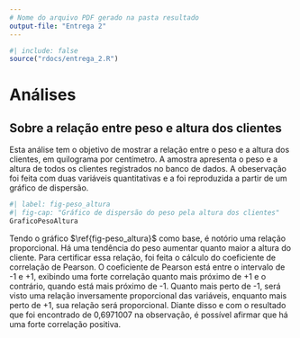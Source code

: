```yaml
---
# Nome do arquivo PDF gerado na pasta resultado
output-file: "Entrega 2"
---
```


```r
#| include: false
source("rdocs/entrega_2.R")
```

# Análises

## Sobre a relação entre peso e altura dos clientes
 
 Esta análise tem o objetivo de mostrar a relação entre o peso e a altura dos clientes, em quilograma por centímetro. A amostra apresenta o peso e a altura de todos os clientes registrados no banco de dados. A obeservação foi feita com duas variáveis quantitativas e a foi reproduzida a partir de um gráfico de dispersão.

```r
#| label: fig-peso_altura
#| fig-cap: "Gráfico de dispersão do peso pela altura dos clientes"
GraficoPesoAltura
```
 
 Tendo o gráfico $\ref{fig-peso_altura}$ como base, é notório uma relação proporcional. Há uma tendência do peso aumentar quanto maior a altura do cliente. Para certificar essa relação, foi feita o cálculo do coeficiente de correlação de Pearson. O coeficiente de Pearson está entre o intervalo de -1 e +1, exibindo uma forte correlação quanto mais próximo de +1 e o contrário, quando está mais próximo de -1. Quanto mais perto de -1, será visto uma relação inversamente proporcional das variáveis, enquanto mais perto de +1, sua relação será proporcional. Diante disso e com o resultado que foi encontrado de 0,6971007 na observação, é possível afirmar que há uma forte correlação positiva.


